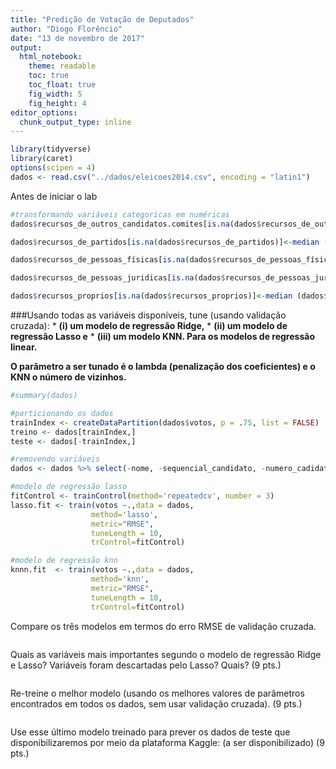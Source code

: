 ```yaml
---
title: "Predição de Votação de Deputados"
author: "Diogo Florêncio"
date: "13 de novembro de 2017"
output:
  html_notebook:
    theme: readable 
    toc: true
    toc_float: true
    fig_width: 5
    fig_height: 4
editor_options: 
  chunk_output_type: inline
---
```


```r
library(tidyverse)
library(caret)
options(scipen = 4)
dados <- read.csv("../dados/eleicoes2014.csv", encoding = "latin1")
```
Antes de iniciar o lab 


```r
#transformando variáveis categoricas em numéricas
dados$recursos_de_outros_candidatos.comites[is.na(dados$recursos_de_outros_candidatos.comites)]<-median (dados$recursos_de_outros_candidatos.comites, na.rm = TRUE)

dados$recursos_de_partidos[is.na(dados$recursos_de_partidos)]<-median (dados$recursos_de_partidos, na.rm = TRUE)

dados$recursos_de_pessoas_físicas[is.na(dados$recursos_de_pessoas_físicas)]<-median (dados$recursos_de_pessoas_físicas, na.rm = TRUE)

dados$recursos_de_pessoas_juridicas[is.na(dados$recursos_de_pessoas_juridicas)]<-median (dados$recursos_de_pessoas_juridicas, na.rm = TRUE)

dados$recursos_proprios[is.na(dados$recursos_proprios)]<-median (dados$recursos_proprios, na.rm = TRUE)
```

###Usando todas as variáveis disponíveis, tune (usando validação cruzada): 
  * **(i) um modelo de regressão Ridge,** 
  * **(ii) um modelo de regressão Lasso e** 
  * **(iii) um modelo KNN. Para os modelos de regressão linear.**
  
**O parâmetro a ser tunado é o lambda (penalização dos coeficientes) e o KNN o número de vizinhos.**

```r
#summary(dados)

#particionando os dados
trainIndex <- createDataPartition(dados$votos, p = .75, list = FALSE)
treino <- dados[trainIndex,]
teste <- dados[-trainIndex,]

#removendo variáveis
dados <- dados %>% select(-nome, -sequencial_candidato, -numero_cadidato, -cargo, -setor_economico_receita, -setor_economico_despesa)

#modelo de regressão lasso
fitControl <- trainControl(method='repeatedcv', number = 3)
lasso.fit <- train(votos ~.,data = dados, 
                  method='lasso', 
                  metric="RMSE",
                  tuneLength = 10,
                  trControl=fitControl)

#modelo de regressão knn
knnn.fit  <- train(votos ~.,data = dados, 
                  method='knn', 
                  metric="RMSE",
                  tuneLength = 10,
                  trControl=fitControl)
```






Compare os três modelos em termos do erro RMSE de validação cruzada.

```r

```

Quais as variáveis mais importantes segundo o modelo de regressão Ridge e Lasso?  Variáveis foram descartadas pelo Lasso? Quais? (9 pts.)

```r

```

Re-treine o melhor modelo (usando os melhores valores de parâmetros encontrados em todos os dados, sem usar validação cruzada). (9 pts.)

```r

```


Use esse último modelo treinado para prever os dados de teste que disponibilizaremos por meio da plataforma Kaggle: (a ser disponibilizado) (9 pts.)

```r

```

